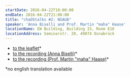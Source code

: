 ```yaml
---
startDate: 2016-04-22T18:00:00
endDate: 2016-04-22T21:00:00
title: "chaOStalks #2: NSAUA"
speaker: 'Anna Biselli and Prof. Martin "maha" Haase'
locationName: EW Building, Building 15, Room E16
locationAddress: Seminarstr. 20, 49074 Osnabrück
---
```


- [to the leaflet](/downloads/chaostalk2_a3.pdf)\*
- [to the recording (Anna Biselli)](https://media.ccc.de/v/chaostalk-2.1-NSAUA)\*
- [to the recording (Prof. Martin "maha" Haase)](https://media.ccc.de/v/chaostalk-2.2-NSAUA)\*

\*no english translation available
